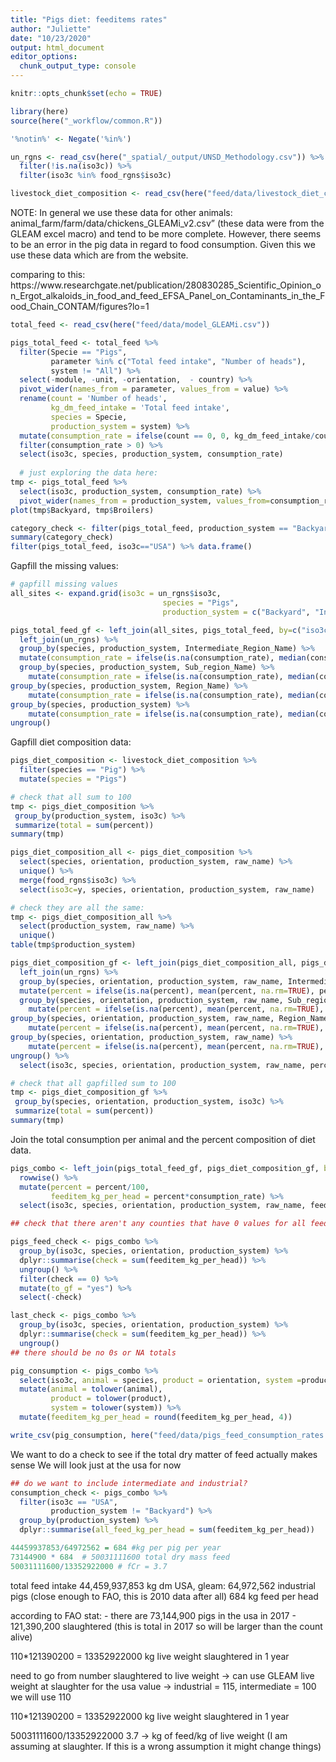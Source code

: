 ```yaml
---
title: "Pigs diet: feeditems rates"
author: "Juliette"
date: "10/23/2020"
output: html_document
editor_options: 
  chunk_output_type: console
---
```


```r
knitr::opts_chunk$set(echo = TRUE)

library(here)
source(here("_workflow/common.R"))

'%notin%' <- Negate('%in%')

un_rgns <- read_csv(here("_spatial/_output/UNSD_Methodology.csv")) %>%
  filter(!is.na(iso3c)) %>%
  filter(iso3c %in% food_rgns$iso3c)

livestock_diet_composition <- read_csv(here("feed/data/livestock_diet_composition.csv"))

```
NOTE: In general we use these data for other animals: animal_farm/farm/data/chickens_GLEAMi_v2.csv" (these data were from the GLEAM excel macro) and tend to be more complete.  However, there seems to be an error in the pig data in regard to food consumption.  Given this we use these data which are from the website. 


comparing to this: https://www.researchgate.net/publication/280830285_Scientific_Opinion_on_Ergot_alkaloids_in_food_and_feed_EFSA_Panel_on_Contaminants_in_the_Food_Chain_CONTAM/figures?lo=1
```r

total_feed <- read_csv(here("feed/data/model_GLEAMi.csv"))

pigs_total_feed <- total_feed %>% 
  filter(Specie == "Pigs",
         parameter %in% c("Total feed intake", "Number of heads"),
         system != "All") %>% 
  select(-module, -unit, -orientation,  - country) %>% 
  pivot_wider(names_from = parameter, values_from = value) %>% 
  rename(count = 'Number of heads', 
         kg_dm_feed_intake = 'Total feed intake',
         species = Specie,
         production_system = system) %>%
  mutate(consumption_rate = ifelse(count == 0, 0, kg_dm_feed_intake/count)) %>%
  filter(consumption_rate > 0) %>%
  select(iso3c, species, production_system, consumption_rate) 
  
  # just exploring the data here:
tmp <- pigs_total_feed %>%
  select(iso3c, production_system, consumption_rate) %>%
  pivot_wider(names_from = production_system, values_from=consumption_rate)
plot(tmp$Backyard, tmp$Broilers)

category_check <- filter(pigs_total_feed, production_system == "Backyard")
summary(category_check)
filter(pigs_total_feed, iso3c=="USA") %>% data.frame()


```


Gapfill the missing values:
```r

# gapfill missing values
all_sites <- expand.grid(iso3c = un_rgns$iso3c, 
                                  species = "Pigs",
                                  production_system = c("Backyard", "Intermediate", "Industrial"))

pigs_total_feed_gf <- left_join(all_sites, pigs_total_feed, by=c("iso3c", "species", "production_system")) %>%
  left_join(un_rgns) %>%
  group_by(species, production_system, Intermediate_Region_Name) %>%
  mutate(consumption_rate = ifelse(is.na(consumption_rate), median(consumption_rate, na.rm=TRUE), consumption_rate)) %>%
  group_by(species, production_system, Sub_region_Name) %>%
    mutate(consumption_rate = ifelse(is.na(consumption_rate), median(consumption_rate, na.rm=TRUE), consumption_rate)) %>%
group_by(species, production_system, Region_Name) %>%
    mutate(consumption_rate = ifelse(is.na(consumption_rate), median(consumption_rate, na.rm=TRUE), consumption_rate)) %>%
group_by(species, production_system) %>%
    mutate(consumption_rate = ifelse(is.na(consumption_rate), median(consumption_rate, na.rm=TRUE), consumption_rate)) %>%
ungroup()

```



Gapfill diet composition data:
```r

pigs_diet_composition <- livestock_diet_composition %>% 
  filter(species == "Pig") %>% 
  mutate(species = "Pigs") 

# check that all sum to 100  
tmp <- pigs_diet_composition %>%
 group_by(production_system, iso3c) %>%
 summarize(total = sum(percent))
summary(tmp)

pigs_diet_composition_all <- pigs_diet_composition %>%
  select(species, orientation, production_system, raw_name) %>%
  unique() %>%
  merge(food_rgns$iso3c) %>%
  select(iso3c=y, species, orientation, production_system, raw_name)

# check they are all the same:
tmp <- pigs_diet_composition_all %>%
  select(production_system, raw_name) %>%
  unique()
table(tmp$production_system)

pigs_diet_composition_gf <- left_join(pigs_diet_composition_all, pigs_diet_composition, by=c("iso3c", "species", "orientation", "production_system", "raw_name")) %>%
  left_join(un_rgns) %>%
  group_by(species, orientation, production_system, raw_name, Intermediate_Region_Name) %>%
  mutate(percent = ifelse(is.na(percent), mean(percent, na.rm=TRUE), percent)) %>%
  group_by(species, orientation, production_system, raw_name, Sub_region_Name) %>%
    mutate(percent = ifelse(is.na(percent), mean(percent, na.rm=TRUE), percent)) %>%
group_by(species, orientation, production_system, raw_name, Region_Name) %>%
    mutate(percent = ifelse(is.na(percent), mean(percent, na.rm=TRUE), percent)) %>%
group_by(species, orientation, production_system, raw_name) %>%
    mutate(percent = ifelse(is.na(percent), mean(percent, na.rm=TRUE), percent)) %>%
ungroup() %>%
  select(iso3c, species, orientation, production_system, raw_name, percent)

# check that all gapfilled sum to 100
tmp <- pigs_diet_composition_gf %>%
 group_by(species, orientation, production_system, iso3c) %>%
 summarize(total = sum(percent))
summary(tmp)

```

Join the total consumption per animal and the percent composition of diet data.
```r

pigs_combo <- left_join(pigs_total_feed_gf, pigs_diet_composition_gf, by = c("iso3c", "species", "production_system")) %>%
  rowwise() %>% 
  mutate(percent = percent/100,
         feeditem_kg_per_head = percent*consumption_rate) %>%
  select(iso3c, species, orientation, production_system, raw_name, feeditem_kg_per_head) 

```



```r
## check that there aren't any counties that have 0 values for all feed stuff. we might have animals that are not reported

pigs_feed_check <- pigs_combo %>% 
  group_by(iso3c, species, orientation, production_system) %>% 
  dplyr::summarise(check = sum(feeditem_kg_per_head)) %>% 
  ungroup() %>% 
  filter(check == 0) %>% 
  mutate(to_gf = "yes") %>% 
  select(-check)

last_check <- pigs_combo %>% 
  group_by(iso3c, species, orientation, production_system) %>% 
  dplyr::summarise(check = sum(feeditem_kg_per_head)) %>% 
  ungroup()
## there should be no 0s or NA totals

pig_consumption <- pigs_combo %>% 
  select(iso3c, animal = species, product = orientation, system =production_system, feedstuff= raw_name, feeditem_kg_per_head) %>% 
  mutate(animal = tolower(animal),
         product = tolower(product),
         system = tolower(system)) %>%
  mutate(feeditem_kg_per_head = round(feeditem_kg_per_head, 4))

write_csv(pig_consumption, here("feed/data/pigs_feed_consumption_rates.csv"))

```

We want to do a check to see if the total dry matter of feed actually makes sense
We will look just at the usa for now

```r

## do we want to include intermediate and industrial?
consumption_check <- pigs_combo %>% 
  filter(iso3c == "USA",
         production_system != "Backyard") %>% 
  group_by(production_system) %>%
  dplyr::summarise(all_feed_kg_per_head = sum(feeditem_kg_per_head))

44459937853/64972562 = 684 #kg per pig per year
73144900 * 684  # 50031111600 total dry mass feed
50031111600/13352922000 # fCr = 3.7
```

total feed intake 44,459,937,853 kg dm
USA, gleam: 64,972,562 industrial pigs (close enough to FAO, this is 2010 data after all)
684 kg feed per head

according to FAO stat:
- there are 73,144,900 pigs in the usa in 2017
- 121,390,200 slaughtered (this is total in 2017 so will be larger than the count alive)

110*121390200 = 13352922000 kg live weight slaughtered in 1 year

need to go from number slaughtered to live weight -> can use GLEAM live weight at slaughter for the usa value -> industrial = 115, intermediate = 100
we will use 110

110*121390200 = 13352922000 kg live weight slaughtered in 1 year


50031111600/13352922000 
3.7 -> kg of feed/kg of live weight (I am assuming at slaughter. If this is a wrong assumption it might change things)



